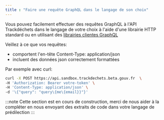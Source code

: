 ```yaml
---
title : "Faire une requête GraphQL dans le langage de son choix"
---
```



Vous pouvez facilement effectuer des requêtes GraphQL à l'API Trackdéchets dans le langage de votre choix à l'aide d'une librairie HTTP standard ou en utilisant des [librairies clientes GraphQL](https://graphql.org/code/)

Veillez à ce que vos requêtes:
- comportent l'en-tête Content-Type: application/json
- incluent des données json correctement formattées


Par exemple avec curl:
```bash
curl -X POST https://api.sandbox.trackdechets.beta.gouv.fr  \
-H 'Authorization: Bearer votre-token' \
-H 'Content-Type: application/json' \
-d '\{"query": "query\{me\{email}}"}'
```

:::note
Cette section est en cours de construction, merci de nous aider à la compléter en nous envoyant des extraits de code dans votre langage de prédilection
:::

<Languages />

